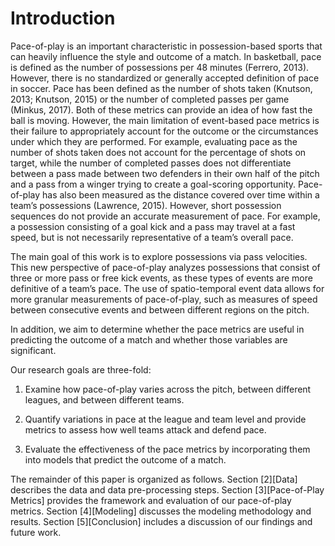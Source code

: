 # Introduction {#intro}

Pace-of-play is an important characteristic in possession-based sports that can heavily influence the style and outcome of a match. In basketball, pace is defined as the number of possessions per 48 minutes (Ferrero, 2013). However, there is no standardized or generally accepted definition of pace in soccer. Pace has been defined as the number of shots taken (Knutson, 2013; Knutson, 2015) or the number of completed passes per game (Minkus, 2017). Both of these metrics can provide an idea of how fast the ball is moving. However, the main limitation of event-based pace metrics is their failure to appropriately account for the outcome or the circumstances under which they are performed. For example, evaluating pace as the number of shots taken does not account for the percentage of shots on target, while the number of completed passes does not differentiate between a pass made between two defenders in their own half of the pitch and a pass from a winger trying to create a goal-scoring opportunity. Pace-of-play has also been measured as the distance covered over time within a team’s possessions (Lawrence, 2015). However, short possession sequences do not provide an accurate measurement of pace. For example, a possession consisting of a goal kick and a pass may travel at a fast speed, but is not necessarily representative of a team’s overall pace.  

The main goal of this work is to explore possessions via pass velocities. This new perspective of pace-of-play analyzes possessions that consist of three or more pass or free kick events, as these types of events are more definitive of a team’s pace. The use of spatio-temporal event data allows for more granular measurements of pace-of-play, such as measures of speed between consecutive events and between different regions on the pitch.

In addition, we aim to determine whether the pace metrics are useful in predicting the outcome of a match and whether those variables are significant. 

Our research goals are three-fold:

1. Examine how pace-of-play varies across the pitch, between different leagues, and between different teams.

2. Quantify variations in pace at the league and team level and provide metrics to assess how well teams attack and defend pace. 

3. Evaluate the effectiveness of the pace metrics by incorporating them into models that predict the outcome of a match.  

The remainder of this paper is organized as follows. Section [2][Data] describes the data and data pre-processing steps. Section [3][Pace-of-Play Metrics] provides the framework and evaluation of our pace-of-play metrics. Section [4][Modeling] discusses the modeling methodology and results. Section [5][Conclusion] includes a discussion of our findings and future work.